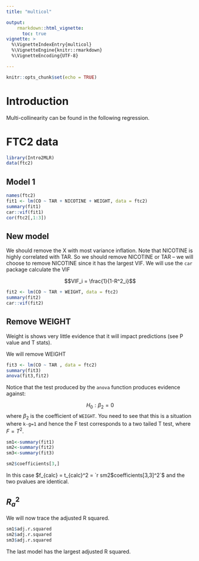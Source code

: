 ```yaml
---
title: "multicol"

output: 
    rmarkdown::html_vignette:
      toc: true
vignette: >
  %\VignetteIndexEntry{multicol}
  %\VignetteEngine{knitr::rmarkdown}
  %\VignetteEncoding{UTF-8}

---
```


```r
knitr::opts_chunk$set(echo = TRUE)
```

# Introduction

Multi-collinearity can be found in the following regression.

# FTC2 data

```r
library(Intro2MLR)
data(ftc2)
```



## Model 1

```r
names(ftc2)
fit1 <- lm(CO ~ TAR + NICOTINE + WEIGHT, data = ftc2)
summary(fit1)
car::vif(fit1)
cor(ftc2[,1:3])
```

## New model

We should remove the X with most variance inflation.  Note that NICOTINE is highly correlated with TAR. So we should remove NICOTINE or TAR -- we will choose to remove NICOTINE since it has the largest VIF. We will use the `car` package calculate the VIF

$$VIF_i = \frac{1}{1-R^2_i}$$


```r
fit2 <- lm(CO ~ TAR + WEIGHT, data = ftc2)
summary(fit2)
car::vif(fit2)

```

## Remove WEIGHT

Weight is shows very little evidence that it will impact predictions (see P value and T stats).

We will remove WEIGHT



```r
fit3 <- lm(CO ~ TAR , data = ftc2)
summary(fit3)
anova(fit3,fit2)
```

Notice that the test produced by the `anova` function produces evidence against:

$$H_0: \beta_2 = 0$$
where $\beta_2$ is the coefficient of `WEIGHT`. You need to see that this is a situation where `k-g=1` and hence the F test corresponds to a two tailed T test, where $F=T^2$.

```r
sm1<-summary(fit1)
sm2<-summary(fit2)
sm3<-summary(fit3)

sm2$coefficients[3,]
```


In this case $f_{calc} = t_{calc}^2 = `r sm2$coefficients[3,3]^2`$ and the two pvalues are identical.

## $R^2_a$

We will now trace the adjusted R squared.

```r

sm1$adj.r.squared
sm2$adj.r.squared
sm3$adj.r.squared
```

The last model has the largest adjusted R squared.

